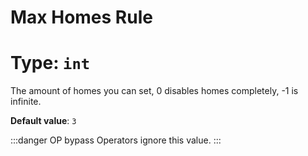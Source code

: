 # Max Homes Rule
# Type: `int`
The amount of homes you can set, 0 disables homes completely, -1 is infinite.  

**Default value**: `3`

:::danger OP bypass
Operators ignore this value.
:::
